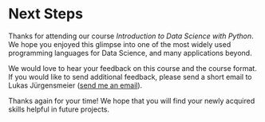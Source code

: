 # Next Steps {.unnumbered}

Thanks for attending our course *Introduction to Data Science with Python*. We hope you enjoyed this glimpse into one of the most widely used programming languages for Data Science, and many applications beyond.

We would love to hear your feedback on this course and the course format. If you would like to send additional feedback, please send a short email to Lukas Jürgensmeier ([send me an email](mailto:juergensmeier@wiwi.uni-frankfurt.de)).

Thanks again for your time! We hope that you will find your newly acquired skills helpful in future projects.
